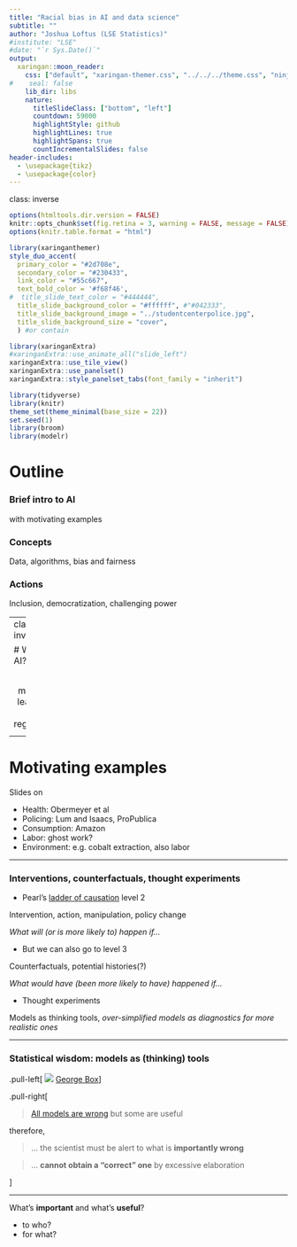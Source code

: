 ```yaml
---
title: "Racial bias in AI and data science"
subtitle: ""
author: "Joshua Loftus (LSE Statistics)"
#institute: "LSE"
#date: "`r Sys.Date()`"
output:
  xaringan::moon_reader:
    css: ["default", "xaringan-themer.css", "../../../theme.css", "ninjutsu"]
#    seal: false    
    lib_dir: libs
    nature:
      titleSlideClass: ["bottom", "left"]
      countdown: 59000
      highlightStyle: github
      highlightLines: true
      highlightSpans: true
      countIncrementalSlides: false
header-includes: 
  - \usepackage{tikz}
  - \usepackage{color}
---
```


class: inverse

```r
options(htmltools.dir.version = FALSE)
knitr::opts_chunk$set(fig.retina = 3, warning = FALSE, message = FALSE)
options(knitr.table.format = "html")
```

```r
library(xaringanthemer)
style_duo_accent(
  primary_color = "#2d708e",
  secondary_color = "#230433",
  link_color = "#55c667",
  text_bold_color = '#f68f46',
#  title_slide_text_color = "#444444",
  title_slide_background_color = "#ffffff", #"#042333",
  title_slide_background_image = "../studentcenterpolice.jpg",
  title_slide_background_size = "cover",
  ) #or contain
```

```r
library(xaringanExtra)
#xaringanExtra::use_animate_all("slide_left")
xaringanExtra::use_tile_view()
xaringanExtra::use_panelset()
xaringanExtra::style_panelset_tabs(font_family = "inherit")
```

```r
library(tidyverse)
library(knitr)
theme_set(theme_minimal(base_size = 22))
set.seed(1)
library(broom)
library(modelr)
```

<style type="text/css">
.remark-slide-content {
    font-size: 1.2rem;
    padding: 1em 4em 1em 4em;
}
</style>

# Outline

### Brief intro to AI

with motivating examples

### Concepts

Data, algorithms, bias and fairness

### Actions

Inclusion, democratization, challenging power

---
class: inverse

# What is AI?

$$
\text{AI} \approx \text{machine learning} \approx \text{regression}
$$

---

# Motivating examples

Slides on

- Health: Obermeyer et al
- Policing: Lum and Isaacs, ProPublica
- Consumption: Amazon
- Labor: ghost work?
- Environment: e.g. cobalt extraction, also labor

---

### Interventions, counterfactuals, thought experiments

- Pearl's [ladder of causation](https://en.wikipedia.org/wiki/Causal_model#Ladder_of_causation) level 2

Intervention, action, manipulation, policy change

*What will (or is more likely to) happen if...*

- But we can also go to level 3

Counterfactuals, potential histories(?)

*What would have (been more likely to have) happened if...*

- Thought experiments

Models as thinking tools, *over-simplified models as diagnostics for more realistic ones*

---

### Statistical wisdom: models as (thinking) tools

.pull-left[
![](https://upload.wikimedia.org/wikipedia/commons/a/a2/GeorgeEPBox.jpg)
[George Box](https://en.wikipedia.org/wiki/George_E._P._Box)
]

.pull-right[

> [All models are wrong](All_models_are_wrong) but some are useful

therefore,

> ... the scientist must be alert to what is **importantly wrong**

> ... **cannot obtain a "correct" one** by excessive elaboration

]

---

What's **important** and what's **useful**?

- to who?
- for what?
